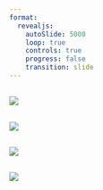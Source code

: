 ---
format:
  revealjs:
    autoSlide: 5000
    loop: true
    controls: true
    progress: false
    transition: slide
---


## 
![](../img/research/tico1.png){fig-align="center"}

## 
![](../img/research/tico2.png){fig-align="center"}

## 
![](../img/research/tico3.png){fig-align="center"}

## 
![](../img/research/tico4.png){fig-align="center"}